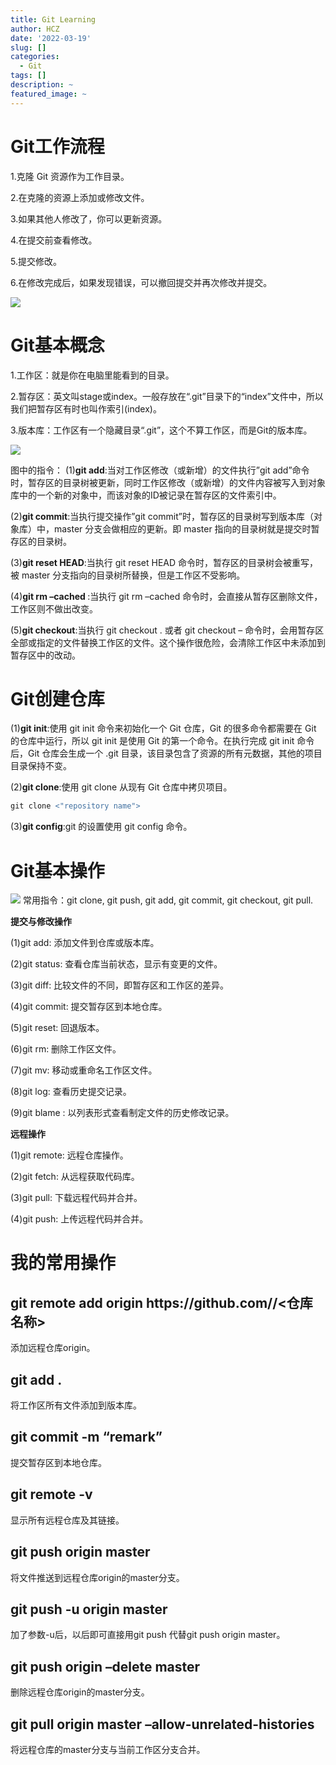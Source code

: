 ```yaml
---
title: Git Learning
author: HCZ
date: '2022-03-19'
slug: []
categories:
  - Git
tags: []
description: ~
featured_image: ~
---
```



# Git工作流程

1.克隆 Git 资源作为工作目录。

2.在克隆的资源上添加或修改文件。 

3.如果其他人修改了，你可以更新资源。

4.在提交前查看修改。

5.提交修改。

6.在修改完成后，如果发现错误，可以撤回提交并再次修改并提交。

![](git-process.png)

# Git基本概念

1.工作区：就是你在电脑里能看到的目录。

2.暂存区：英文叫stage或index。一般存放在“.git”目录下的“index”文件中，所以我们把暂存区有时也叫作索引(index)。

3.版本库：工作区有一个隐藏目录“.git”，这个不算工作区，而是Git的版本库。

![](concept.jpg)

图中的指令：
(1)**git add**:当对工作区修改（或新增）的文件执行"git add"命令时，暂存区的目录树被更新，同时工作区修改（或新增）的文件内容被写入到对象库中的一个新的对象中，而该对象的ID被记录在暂存区的文件索引中。

(2)**git commit**:当执行提交操作"git commit"时，暂存区的目录树写到版本库（对象库）中，master 分支会做相应的更新。即 master 指向的目录树就是提交时暂存区的目录树。

(3)**git reset HEAD**:当执行 git reset HEAD 命令时，暂存区的目录树会被重写，被 master 分支指向的目录树所替换，但是工作区不受影响。

(4)**git rm --cached <file>**:当执行 git rm --cached <file> 命令时，会直接从暂存区删除文件，工作区则不做出改变。

(5)**git checkout**:当执行 git checkout . 或者 git checkout -- <file> 命令时，会用暂存区全部或指定的文件替换工作区的文件。这个操作很危险，会清除工作区中未添加到暂存区中的改动。

# Git创建仓库

(1)**git init**:使用 git init 命令来初始化一个 Git 仓库，Git 的很多命令都需要在 Git 的仓库中运行，所以 git init 是使用 Git 的第一个命令。在执行完成 git init 命令后，Git 仓库会生成一个 .git 目录，该目录包含了资源的所有元数据，其他的项目目录保持不变。

(2)**git clone**:使用 git clone 从现有 Git 仓库中拷贝项目。

```r
git clone <"repository name">
```

(3)**git config**:git 的设置使用 git config 命令。

# Git基本操作

![](git-command.jpg)
常用指令：git clone, git push, git add, git commit, git checkout, git pull.

**提交与修改操作**

(1)git add: 添加文件到仓库或版本库。

(2)git status: 查看仓库当前状态，显示有变更的文件。

(3)git diff: 比较文件的不同，即暂存区和工作区的差异。

(4)git commit: 提交暂存区到本地仓库。

(5)git reset: 回退版本。

(6)git rm: 删除工作区文件。

(7)git mv: 移动或重命名工作区文件。

(8)git log: 查看历史提交记录。

(9)git blame <file>: 以列表形式查看制定文件的历史修改记录。

**远程操作**

(1)git remote: 远程仓库操作。

(2)git fetch: 从远程获取代码库。

(3)git pull: 下载远程代码并合并。

(4)git push: 上传远程代码并合并。

# 我的常用操作

## git remote add origin https://github.com/<github帐号>/<仓库名称>

添加远程仓库origin。

## git add .

将工作区所有文件添加到版本库。

## git commit -m "remark"

提交暂存区到本地仓库。

## git remote -v

显示所有远程仓库及其链接。

## git push origin master

将文件推送到远程仓库origin的master分支。

## git push -u origin master

加了参数-u后，以后即可直接用git push 代替git push origin master。

## git push origin --delete master

删除远程仓库origin的master分支。

## git pull origin master --allow-unrelated-histories

将远程仓库的master分支与当前工作区分支合并。











